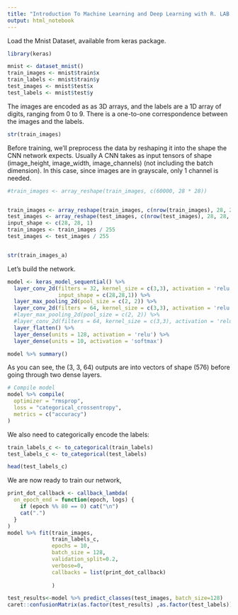 ```yaml
---
title: "Introduction To Machine Learning and Deep Learning with R. LAB 4: The MNIST dataset CNN"
output: html_notebook
---
```


Load the Mnist Dataset, available from keras package.

```r
library(keras)

mnist <- dataset_mnist()
train_images <- mnist$train$x
train_labels <- mnist$train$y
test_images <- mnist$test$x
test_labels <- mnist$test$y
```

The images are encoded as as 3D arrays, and the labels are a 1D array of digits, ranging from 0 to 9. There is a one-to-one correspondence between the images and the labels.
```r
str(train_images)
```


Before training, we'll preprocess the data by reshaping it into the shape the CNN network expects. Usually A CNN takes as input tensors of shape (image_height, image_width, image_channels) (not including the batch dimension). In this case, since images are in grayscale, only 1 channel is needed.

```r
#train_images <- array_reshape(train_images, c(60000, 28 * 28))


train_images <- array_reshape(train_images, c(nrow(train_images), 28, 28, 1))
test_images <- array_reshape(test_images, c(nrow(test_images), 28, 28, 1))
input_shape <- c(28, 28, 1)
train_images <- train_images / 255
test_images <- test_images / 255


str(train_images_a)
```


Let's build the network.

```r
model <- keras_model_sequential() %>%
  layer_conv_2d(filters = 32, kernel_size = c(3,3), activation = 'relu',
                input_shape = c(28,28,1)) %>% 
  layer_max_pooling_2d(pool_size = c(2, 2)) %>% 
  layer_conv_2d(filters = 64, kernel_size = c(3,3), activation = 'relu') %>% 
  #layer_max_pooling_2d(pool_size = c(2, 2)) %>% 
  #layer_conv_2d(filters = 64, kernel_size = c(3,3), activation = 'relu') %>% 
  layer_flatten() %>% 
  layer_dense(units = 128, activation = 'relu') %>% 
  layer_dense(units = 10, activation = 'softmax')

model %>% summary()
```



As you can see, the (3, 3, 64) outputs are  into vectors of shape (576) before going through two dense layers.



```r
# Compile model
model %>% compile(
  optimizer = "rmsprop",
  loss = "categorical_crossentropy",
  metrics = c("accuracy")
)
```



We also need to categorically encode the labels:

```r
train_labels_c <- to_categorical(train_labels)
test_labels_c <- to_categorical(test_labels)

head(test_labels_c)
```

We are now ready to train our network, 

```r
print_dot_callback <- callback_lambda(
  on_epoch_end = function(epoch, logs) {
    if (epoch %% 80 == 0) cat("\n")
    cat(".")
  }
)  
model %>% fit(train_images, 
              train_labels_c,
              epochs = 10, 
              batch_size = 128, 
              validation_split=0.2,
              verbose=0,
              callbacks = list(print_dot_callback)
  
              )
```



```r

test_results<-model %>% predict_classes(test_images, batch_size=128)
caret::confusionMatrix(as.factor(test_results) ,as.factor(test_labels))
```

